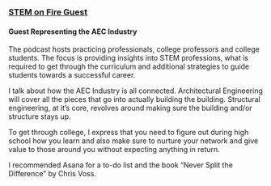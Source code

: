 ### [STEM on Fire Guest](https://stemonfire.com/43-architectural-and-structural-engineer-jacob-bolda/)

#### Guest Representing the AEC Industry

The podcast hosts practicing professionals, college professors and
college students. The focus is providing insights into STEM professions,
what is required to get through the curriculum and additional strategies
to guide students towards a successful career.

I talk about how the AEC Industry is all connected. Architectural
Engineering will cover all the pieces that go into actually building the
building. Structural engineering, at it’s core, revolves around making
sure the building and/or structure stays up.

To get through college, I express that you need to figure out during
high school how you learn and also make sure to nurture your network and
give value to those around you without expecting anything in return.

I recommended Asana for a to-do list and the book “Never Split the
Difference” by Chris Voss.
